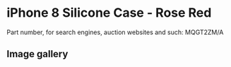 
# iPhone 8 Silicone Case - Rose Red

Part number, for search engines, auction websites and such: MQGT2ZM/A

## Image gallery

<div style={{ width: '100%', maxWidth: '768px' }}>
<GalleryComponent
    images={[
      {
        original: "/everysource/MQGT2.webp",
        thumbnail: "/everypreview/MQGT2.webp",
      },
      {
        original: "/everysource/MQGT2_AV1_GOLD.webp",
        thumbnail: "/everypreview/MQGT2_AV1_GOLD.webp",
      },
      {
        original: "/everysource/MQGT2_AV1_SILVER.webp",
        thumbnail: "/everypreview/MQGT2_AV1_SILVER.webp",
      },
      {
        original: "/everysource/MQGT2_AV1_SPACE_GRAY.webp",
        thumbnail: "/everypreview/MQGT2_AV1_SPACE_GRAY.webp",
      },
      {
        original: "/everysource/MQGT2_AV2.webp",
        thumbnail: "/everypreview/MQGT2_AV2.webp",
      }
    ]}
  />
</div>